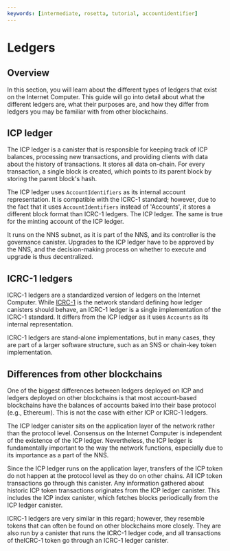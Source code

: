 ```yaml
---
keywords: [intermediate, rosetta, tutorial, accountidentifier]
---
```


# Ledgers

## Overview
In this section, you will learn about the different types of ledgers that exist on the Internet Computer. This guide will go into detail about what the different ledgers are, what their purposes are, and how they differ from ledgers you may be familiar with from other blockchains. 

## ICP ledger
The ICP ledger is a canister that is responsible for keeping track of ICP balances, processing new transactions, and providing clients with data about the history of transactions. It stores all data on-chain. For every transaction, a single block is created, which points to its parent block by storing the parent block's hash.

The ICP ledger uses `AccountIdentifiers` as its internal account representation. It is compatible with the ICRC-1 standard; however, due to the fact that it uses `AccountIdentifiers` instead of 'Accounts', it stores a different block format than ICRC-1 ledgers. The ICP ledger. The same is true for the minting account of the ICP ledger. 

It runs on the NNS subnet, as it is part of the NNS, and its controller is the governance canister. Upgrades to the ICP ledger have to be approved by the NNS, and the decision-making process on whether to execute and upgrade is thus decentralized. 

## ICRC-1 ledgers
ICRC-1 ledgers are a standardized version of ledgers on the Internet Computer. While [ICRC-1](/docs/current/developer-docs/defi/tokens/token-standards) is the network standard defining how ledger canisters should behave, an ICRC-1 ledger is a single implementation of the ICRC-1 standard. It differs from the ICP ledger as it uses `Accounts` as its internal representation. 

ICRC-1 ledgers are stand-alone implementations, but in many cases, they are part of a larger software structure, such as an SNS or chain-key token implementation. 

## Differences from other blockchains
One of the biggest differences between ledgers deployed on ICP and ledgers deployed on other blockchains is that most account-based blockchains have the balances of accounts baked into their base protocol (e.g., Ethereum). This is not the case with either ICP or ICRC-1 ledgers. 

The ICP ledger canister sits on the application layer of the network rather than the protocol level. Consensus on the Internet Computer is independent of the existence of the ICP ledger. Nevertheless, the ICP ledger is fundamentally important to the way the network functions, especially due to its importance as a part of the NNS. 

Since the ICP ledger runs on the application layer, transfers of the ICP token do not happen at the protocol level as they do on other chains. All ICP token transactions go through this canister. Any information gathered about historic ICP token transactions originates from the ICP ledger canister. This includes the ICP index canister, which fetches blocks periodically from the ICP ledger canister. 

ICRC-1 ledgers are very similar in this regard; however, they resemble tokens that can often be found on other blockchains more closely. They are also run by a canister that runs the ICRC-1 ledger code, and all transactions of theICRC-1 token go through an ICRC-1 ledger canister. 


